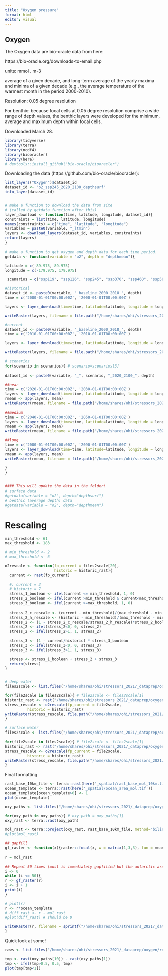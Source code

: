 ```yaml
---
title: "Oxygen pressure"
format: html
editor: visual
---
```


## Oxygen

The Oxygen data are bio-oracle data from here:

https://bio-oracle.org/downloads-to-email.php

units: mmol . m-3	

average of a given decade, and long-term average of the yearly maxima and minima of a given decade (e.g., the average temperature of the warmest month in the period 2000-2010).

Resolution: 0.05 degree resolution

For benthic:  because focal cells at 0.05 degree resolution comprise a wide range of depth values, the benthic layers were developed for the minimum, average and maximum depth within focal cells.


Downloaded March 28.

```r
library(tidyverse)
library(terra)
library(ncdf4)
library(biooracler)
library(here)
# devtools::install_github("bio-oracle/biooracler")
```

Downloading the data (https://github.com/bio-oracle/biooracler):

```r

list_layers("Oxygen")$dataset_id
dataset_id <- "o2_ssp245_2020_2100_depthsurf"
info_layer(dataset_id)


# make a function to download the data from site
# (called by getdata function after this)
layer_download <- function(time, latitude, longitude, dataset_id){
constraints = list(time, latitude, longitude)
names(constraints) = c("time", "latitude", "longitude")
variables = paste0(variable, "_ltmin")
layers <- download_layers(dataset_id, variables, constraints)
return(layers)
}

# make a function to get oxygen and depth data for each time period.
getdata <- function(variable = "o2", depth = "depthmean"){

latitude = c(-89.975, 89.975)
longitude = c(-179.975, 179.975)

 scenarios = c("ssp119", "ssp126", "ssp245", "ssp370", "ssp460", "ssp585")

#historical
dataset_id <- paste0(variable, "_baseline_2000_2018_", depth)
time = c('2000-01-01T00:00:00Z', '2000-01-01T00:00:00Z')

layers <- layer_download(time=time, latitude=latitude, longitude = longitude, dataset_id = dataset_id)

writeRaster(layers, filename = file.path("/home/shares/ohi/stressors_2021/_dataprep/oxygen/raw", paste0(variable, "-", depth, "_hist_hist.tif")), overwrite=TRUE)

#current
dataset_id <- paste0(variable, "_baseline_2000_2018_", depth)
time = c('2010-01-01T00:00:00Z', '2010-01-01T00:00:00Z')

layers <- layer_download(time=time, latitude=latitude, longitude = longitude, dataset_id = dataset_id)

writeRaster(layers, filename = file.path("/home/shares/ohi/stressors_2021/_dataprep/oxygen/raw", paste0(variable, "-", depth, "_current_current.tif")), overwrite=TRUE)

# scenarios
for(scenario in scenarios){ # scenario=scenarios[3]
  
dataset_id <- paste0(variable, "_", scenario, "_2020_2100_", depth)

##near
time = c('2020-01-01T00:00:00Z', '2030-01-01T00:00:00Z')
layers <- layer_download(time=time, latitude=latitude, longitude = longitude, dataset_id = dataset_id)
rmean <- app(layers, mean)
writeRaster(rmean, filename = file.path("/home/shares/ohi/stressors_2021/_dataprep/oxygen/raw", paste0(variable, "-", depth, "_", scenario, "_near.tif")), overwrite=TRUE)
  
##medium
time = c('2040-01-01T00:00:00Z', '2050-01-01T00:00:00Z')
layers <- layer_download(time=time, latitude=latitude, longitude = longitude, dataset_id = dataset_id)
rmean <- app(layers, mean)
writeRaster(rmean, filename = file.path("/home/shares/ohi/stressors_2021/_dataprep/oxygen/raw", paste0(variable, "-", depth, "_", scenario, "_medium.tif")), overwrite=TRUE)

##long
time = c('2080-01-01T00:00:00Z', '2090-01-01T00:00:00Z')
layers <- layer_download(time=time, latitude=latitude, longitude = longitude, dataset_id = dataset_id)
rmean <- app(layers, mean)
writeRaster(rmean, filename = file.path("/home/shares/ohi/stressors_2021/_dataprep/oxygen/raw", paste0(variable, "-", depth, "_", scenario, "_long.tif")), overwrite=TRUE)
  
}
}


#### This will update the data in the folder!
# surface data
#getdata(variable = "o2", depth="depthsurf")
# benthic (average depth) data
#getdata(variable = "o2", depth="depthmean")

```


# Rescaling

```r
min_threshold <- 61 
max_threshold <- 183

# min_threshold <- 2 
# max_threshold <- 6

o2rescale <- function(fp_current = files2scale[20], 
                      historic = historic_rast){
  current <- rast(fp_current)
  
  #. current = 3
  # historic = 7
  stress_1_boolean <- ifel(current <= min_threshold, 1, 0)
  stress_2_boolean <- ifel(current >min_threshold & current<max_threshold, 1, 0)
  stress_3_boolean <- ifel(current >=max_threshold, 1, 0)
  
  stress_2_c_rescale <- (current - min_threshold)/(max_threshold - min_threshold)
  stress_2_h_rescale <- (historic - min_threshold)/(max_threshold - min_threshold)
  stress_2 <- (1 - stress_2_c_rescale/stress_2_h_rescale)*stress_2_boolean
  stress_2 <- ifel(stress_2<0, 0, stress_2)
  stress_2 <- ifel(stress_2>1, 1, stress_2)
  
  stress_3 <- (1 - current/historic) * stress_3_boolean
  stress_3 <- ifel(stress_3<0, 0, stress_3)
  stress_3 <- ifel(stress_3>1, 1, stress_3)

  stress <- stress_1_boolean + stress_2 + stress_3
  return(stress)
} 


# deep water
files2scale <- list.files("/home/shares/ohi/stressors_2021/_dataprep/oxygen/raw", pattern = "depthmean", full=TRUE)

for(file2scale in files2scale){ # file2scale <- files2scale[1]
historic_rast <- rast("/home/shares/ohi/stressors_2021/_dataprep/oxygen/raw/o2-depthmean_hist_hist.tif")
stress_rescale <- o2rescale(fp_current = file2scale, 
          historic = historic_rast)
writeRaster(stress_rescale, file.path("/home/shares/ohi/stressors_2021/_dataprep/oxygen/rescaled", basename(file2scale)), overwrite=TRUE)
}

# surface water
files2scale <- list.files("/home/shares/ohi/stressors_2021/_dataprep/oxygen/raw", pattern = "depthsurf", full=TRUE)

for(file2scale in files2scale){ # file2scale <- files2scale[1]
historic_rast <- rast("/home/shares/ohi/stressors_2021/_dataprep/oxygen/raw/o2-depthsurf_hist_hist.tif")
stress_rescale <- o2rescale(fp_current = file2scale, 
          historic = historic_rast)
writeRaster(stress_rescale, file.path("/home/shares/ohi/stressors_2021/_dataprep/oxygen/rescaled", basename(file2scale)), overwrite=TRUE)
}

```


Final formatting

```r
rast_base_10km_file <- terra::rast(here('_spatial/rast_base_mol_10km.tif'))
ocean_template <- terra::rast(here('_spatial/ocean_area_mol.tif'))
ocean_template[ocean_template>0] <- 1
plot(ocean_template)

oxy_paths <- list.files("/home/shares/ohi/stressors_2021/_dataprep/oxygen/rescaled", full=TRUE)

for(oxy_path in oxy_paths){ # oxy_path = oxy_paths[1]
oxy_rast <- terra::rast(oxy_path)

mol_rast <- terra::project(oxy_rast, rast_base_10km_file, method="bilinear", over=TRUE)
#plot(mol_rast)

## gapfill
gf_raster <- function(x){raster::focal(x, w = matrix(1,3,3), fun = mean, na.rm=TRUE, na.policy="only")}

r = mol_rast
  
## Repeat 50 times (most is immediately gapfilled but the antarctic area was persistent)
i <- 0
while (i <= 50){
r <- gf_raster(r)
i <- i + 1
print(i)
}

# plot(r)
r <- r*ocean_template
# diff_rast <- r - mol_rast
#plot(diff_rast) # should be 0 

writeRaster(r, filename = sprintf("/home/shares/ohi/stressors_2021/_dataprep/oxygen/rescaled_mol/%s", basename(oxy_path)), overwrite = TRUE)
}

```

Quick look at some!

```r
raws <- list.files("/home/shares/ohi/stressors_2021/_dataprep/oxygen/rescaled_mol", full=TRUE)

tmp <- rast(oxy_paths[10]) - rast(oxy_paths[1])
tmp <- ifel(tmp>0.5, 0.5, tmp)
plot(tmp[tmp<1])



```

